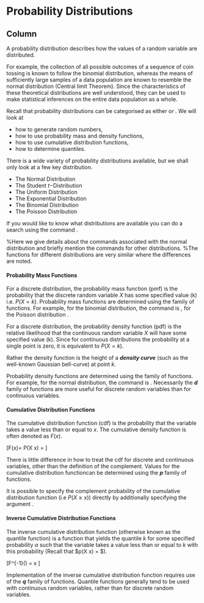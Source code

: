 Probability Distributions
=====================================
Column
-------------------------------------
A probability distribution describes how the values of a random variable are distributed. 

For example, the collection of all possible outcomes of a sequence of coin tossing is known to follow the binomial distribution, whereas the means of sufficiently large samples of a data population are known to resemble the normal distribution (Central limit Theorem). Since the characteristics of these theoretical distributions are well understood, they can be used to make statistical inferences on the entire data population as a whole.

Recall that probability distributions can be categorised as either \textit{\textbf{discrete}} or \textit{\textbf{continuous}}.
We will look at  

* how to generate random numbers,
* how to use probability mass and density functions,
* how to use cumulative distribution functions,
* how to determine quantiles.


There is a wide variety of probability distributions available, but we shall only look at a few key distribution. 


* The Normal Distribution
* The Student $t-$Distribution
* The Uniform Distribution
* The Exponential Distribution
* The Binomial Distribution
* The Poisson Distribution

If you would like to know what distributions are available you can do a search using the command \texttt{\textbf{help.search("distribution")}}. 

%Here we give details about the commands associated with the normal distribution and briefly mention the commands for other distributions. 
%The functions for different distributions are very similar where the differences are noted.


#### Probability Mass Functions

For a discrete distribution, the probability mass function (pmf) is the probability that the discrete random variable $X$ has some specified value (k) i.e. $P(X = k)$. Probability mass functions are determined using the \texttt{\textbf{d}} family of functions. 
For example, for the binomial distribution, the command is \texttt{\textbf{dbinom()}}, for the Poisson distribution \texttt{\textbf{dpois()}}. 

\subsection{Probability Density Functions} 
For a discrete distribution, the probability density function (pdf) is the relative likelihood that the continuous random variable $X$ will have some specified value (k).
Since for continuous distributions the probability at a single point is zero, it is \textbf{not} equivalent to $P(X = k)$.

Rather the density function is the height of a ***density curve*** (such as the well-known Gaussian bell-curve) at point $k$.

\begin{center}
\includegraphics[scale=0.40]{6AFunction}
% \caption{Some function f(x) evaluated at x=1}
\end{center}
 

Probability density functions are determined using the \texttt{\textbf{d}} family of functions. 
For example, for the normal distribution, the command is \texttt{\textbf{dnorm()}}. 
Necessarily the ***d*** family of functions are more useful for discrete random variables than for continuous variables.

#### Cumulative Distribution Functions

The cumulative distribution function (cdf) is the probability that the variable takes a value less than or equal to $x$. 
The cumulative density function is often denoted as $F(x)$.
 
 \[F(x)= P(X \leq x) = \alpha \]

There is little difference in how to treat the cdf for discrete and continuous variables, other than the definition of the complement.
Values for the cumulative distribution functioncan be determined using the ***p*** family of functions. 

It is possible to specify the complement probability of the cumulative distribution function (i.e $P(X \geq x)$) directly by additionally specifying the argument \texttt{\textbf{lower=FALSE}}.
 
#### Inverse Cumulative Distribution Functions

The inverse cumulative distribution function (otherwise known as the quantile function) is a function that yields the quantile $k$ for some specified probability $\alpha$ such that the variable takes a value less than or equal to $k$ with this probability (Recall that $p(X \leq x) = \alpha $).

\[F^{-1}(\alpha) = x  \]

Implementation of the inverse cumulative distribution function requires use of the ***q*** family of functions. 
Quantile functions generally tend to be used with continuous random variables, rather than for discrete random variables.

